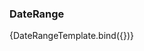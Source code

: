 
<Meta
  title="Data/Date/DateRange"
  component={DateRangeTemplate}
/>

<Description markdown={readme} />

### DateRange

<Canvas>
  <Story name="DateRange" args={{from:'2021-09-21T13:18:42.000Z', to:'2021-09-21T13:18:42.000Z' }}>
    {DateRangeTemplate.bind({})}
  </Story>
</Canvas>

<ArgsTable story="DateRange" />



